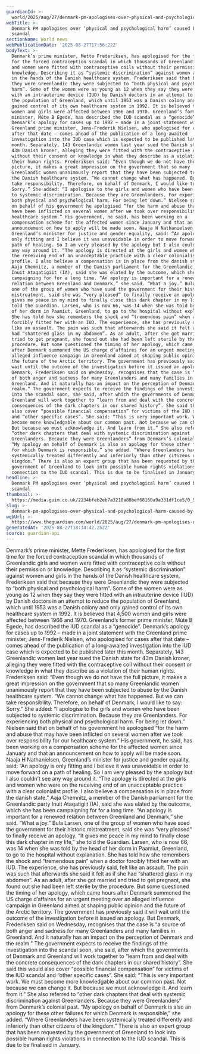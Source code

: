 ```yaml
---
guardianId: >-
  world/2025/aug/27/denmark-pm-apologises-over-physical-and-psychological-harm-caused-by-iud-scandal
webTitle: >-
  Denmark PM apologises over ‘physical and psychological harm’ caused by IUD
  scandal
sectionName: World news
webPublicationDate: '2025-08-27T17:56:22Z'
bodyText: >-
  Denmark’s prime minister, Mette Frederiksen, has apologised for the first time
  for the forced contraception scandal in which thousands of Greenlandic girls
  and women were fitted with contraceptive coils without their permission or
  knowledge. Describing it as “systemic discrimination” against women and girls
  in the hands of the Danish healthcare system, Frederiksen said that because
  they were Greenlandic they were subjected to “both physical and psychological
  harm”. Some of the women were as young as 12 when they say they were fitted
  with an intrauterine device (IUD) by Danish doctors in an attempt to reduce
  the population of Greenland, which until 1953 was a Danish colony and only
  gained control of its own healthcare system in 1992. It is believed that 4,500
  women and girls were affected between 1966 and 1970. Greenland’s former prime
  minister, Múte B Egede, has described the IUD scandal as a “genocide”.
  Denmark’s apology for cases up to 1992 – made in a joint statement with the
  Greenland prime minister, Jens-Frederik Nielsen, who apologised for cases
  after that date – comes ahead of the publication of a long-awaited
  investigation into the IUD case which is expected to be published later this
  month. Separately, 143 Greenlandic women last year sued the Danish state for
  43m Danish kroner, alleging they were fitted with the contraceptive coil
  without their consent or knowledge in what they describe as a violation of
  their human rights. Frederiksen said: “Even though we do not have the full
  picture, it makes a great impression on the government that so many
  Greenlandic women unanimously report that they have been subjected to abuse by
  the Danish healthcare system. “We cannot change what has happened. But we can
  take responsibility. Therefore, on behalf of Denmark, I would like to say:
  Sorry.” She added: “I apologise to the girls and women who have been subjected
  to systemic discrimination. Because they are Greenlanders. For experiencing
  both physical and psychological harm. For being let down.” Nielsen said that
  on behalf of his government he apologised “for the harm and abuse that may
  have been inflicted on several women after we took over responsibility for our
  healthcare system.” His government, he said, has been working on a
  compensation scheme for the affected women since January and that an
  announcement on how to apply will be made soon. Naaja H Nathanielsen,
  Greenland’s minister for justice and gender equality, said: “An apology is
  only fitting and I believe it was unavoidable in order to move forward on a
  path of healing. So I am very pleased by the apology but I also couldn’t see
  any way around it. “The apology is directed at the girls and women who were on
  the receiving end of an unacceptable practice with a clear colonialist
  profile. I also believe a compensation is in place from the danish state.”
  Aaja Chemnitz, a member of the Danish parliament for the Greenlandic party
  Inuit Ataqatigiit (IA), said she was elated by the outcome, which she has been
  campaigning for for a long time. “An apology is important for a renewed
  relation between Greenland and Denmark,” she said. “What a joy.” Bula Larsen,
  one of the group of women who have sued the government for their historic
  mistreatment, said she was “very pleased” to finally receive an apology. “It
  gives me peace in my mind to finally close this dark chapter in my life,” she
  told the Guardian. Larsen, who is now 66, was 14 when she was told by the head
  of her dorm in Paamiut, Greenland, to go to the hospital without explanation.
  She has told how she remembers the shock and “tremendous pain” when a doctor
  forcibly fitted her with an IUD. The experience, she has previously said, felt
  like an assault. The pain was such that afterwards she said it felt as if she
  had “shattered glass in my abdomen”. As an adult, after she got married and
  tried to get pregnant, she found out she had been left sterile by the
  procedure. But some questioned the timing of her apology, which came hours
  after Denmark summoned the US charge d’affaires for an urgent meeting over an
  alleged influence campaign in Greenland aimed at shaping public opinion and
  the future of the Arctic territory. The government has previously said it will
  wait until the outcome of the investigation before it issued an apology. But
  Denmark, Frederiksen said on Wednesday, recognises that the case is “a source
  of both anger and sadness for many Greenlanders and many families in
  Greenland. And it naturally has an impact on the perception of Denmark and the
  realm.” The government expects to receive the findings of the investigation
  into the scandal soon, she said, after which the governments of Denmark and
  Greenland will work together to “learn from and deal with the concrete
  consequences of the dark chapters in our shared history”. She said this would
  also cover “possible financial compensation” for victims of the IUD scandal
  and “other specific cases”. She said: “This is very important work. We must
  become more knowledgable about our common past. Not because we can change it.
  But because we must acknowledge it. And learn from it.” She also referred to
  “other dark chapters that deal with systemic discrimination against
  Greenlanders. Because they were Greenlanders” from Denmark’s colonial past.
  “My apology on behalf of Denmark is also an apology for these other failures
  for which Denmark is responsible,” she added. “Where Greenlanders have been
  systemically treated differently and inferiorly than other citizens of the
  kingdom.” There is also an expert group that has been requested by the
  government of Greenland to look into possible human rights violations in
  connection to the IUD scandal. This is due to be finalised in January.
headline: >-
  Denmark PM apologises over ‘physical and psychological harm’ caused by IUD
  scandal
thumbnail: >-
  https://media.guim.co.uk/2234bfeb2eb7a3218a88bef68160a9a331df1ce5/0_505_3223_2578/500.jpg
slug: >-
  denmark-pm-apologises-over-physical-and-psychological-harm-caused-by-iud-scandal
webUrl: >-
  https://www.theguardian.com/world/2025/aug/27/denmark-pm-apologises-over-physical-and-psychological-harm-caused-by-iud-scandal
generatedAt: '2025-08-27T18:34:42.252Z'
source: guardian-api
---
```

Denmark’s prime minister, Mette Frederiksen, has apologised for the first time for the forced contraception scandal in which thousands of Greenlandic girls and women were fitted with contraceptive coils without their permission or knowledge. Describing it as “systemic discrimination” against women and girls in the hands of the Danish healthcare system, Frederiksen said that because they were Greenlandic they were subjected to “both physical and psychological harm”. Some of the women were as young as 12 when they say they were fitted with an intrauterine device (IUD) by Danish doctors in an attempt to reduce the population of Greenland, which until 1953 was a Danish colony and only gained control of its own healthcare system in 1992. It is believed that 4,500 women and girls were affected between 1966 and 1970. Greenland’s former prime minister, Múte B Egede, has described the IUD scandal as a “genocide”. Denmark’s apology for cases up to 1992 – made in a joint statement with the Greenland prime minister, Jens-Frederik Nielsen, who apologised for cases after that date – comes ahead of the publication of a long-awaited investigation into the IUD case which is expected to be published later this month. Separately, 143 Greenlandic women last year sued the Danish state for 43m Danish kroner, alleging they were fitted with the contraceptive coil without their consent or knowledge in what they describe as a violation of their human rights. Frederiksen said: “Even though we do not have the full picture, it makes a great impression on the government that so many Greenlandic women unanimously report that they have been subjected to abuse by the Danish healthcare system. “We cannot change what has happened. But we can take responsibility. Therefore, on behalf of Denmark, I would like to say: Sorry.” She added: “I apologise to the girls and women who have been subjected to systemic discrimination. Because they are Greenlanders. For experiencing both physical and psychological harm. For being let down.” Nielsen said that on behalf of his government he apologised “for the harm and abuse that may have been inflicted on several women after we took over responsibility for our healthcare system.” His government, he said, has been working on a compensation scheme for the affected women since January and that an announcement on how to apply will be made soon. Naaja H Nathanielsen, Greenland’s minister for justice and gender equality, said: “An apology is only fitting and I believe it was unavoidable in order to move forward on a path of healing. So I am very pleased by the apology but I also couldn’t see any way around it. “The apology is directed at the girls and women who were on the receiving end of an unacceptable practice with a clear colonialist profile. I also believe a compensation is in place from the danish state.” Aaja Chemnitz, a member of the Danish parliament for the Greenlandic party Inuit Ataqatigiit (IA), said she was elated by the outcome, which she has been campaigning for for a long time. “An apology is important for a renewed relation between Greenland and Denmark,” she said. “What a joy.” Bula Larsen, one of the group of women who have sued the government for their historic mistreatment, said she was “very pleased” to finally receive an apology. “It gives me peace in my mind to finally close this dark chapter in my life,” she told the Guardian. Larsen, who is now 66, was 14 when she was told by the head of her dorm in Paamiut, Greenland, to go to the hospital without explanation. She has told how she remembers the shock and “tremendous pain” when a doctor forcibly fitted her with an IUD. The experience, she has previously said, felt like an assault. The pain was such that afterwards she said it felt as if she had “shattered glass in my abdomen”. As an adult, after she got married and tried to get pregnant, she found out she had been left sterile by the procedure. But some questioned the timing of her apology, which came hours after Denmark summoned the US charge d’affaires for an urgent meeting over an alleged influence campaign in Greenland aimed at shaping public opinion and the future of the Arctic territory. The government has previously said it will wait until the outcome of the investigation before it issued an apology. But Denmark, Frederiksen said on Wednesday, recognises that the case is “a source of both anger and sadness for many Greenlanders and many families in Greenland. And it naturally has an impact on the perception of Denmark and the realm.” The government expects to receive the findings of the investigation into the scandal soon, she said, after which the governments of Denmark and Greenland will work together to “learn from and deal with the concrete consequences of the dark chapters in our shared history”. She said this would also cover “possible financial compensation” for victims of the IUD scandal and “other specific cases”. She said: “This is very important work. We must become more knowledgable about our common past. Not because we can change it. But because we must acknowledge it. And learn from it.” She also referred to “other dark chapters that deal with systemic discrimination against Greenlanders. Because they were Greenlanders” from Denmark’s colonial past. “My apology on behalf of Denmark is also an apology for these other failures for which Denmark is responsible,” she added. “Where Greenlanders have been systemically treated differently and inferiorly than other citizens of the kingdom.” There is also an expert group that has been requested by the government of Greenland to look into possible human rights violations in connection to the IUD scandal. This is due to be finalised in January.
